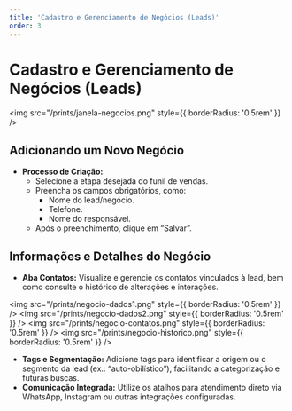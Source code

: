 ```yaml
---
title: 'Cadastro e Gerenciamento de Negócios (Leads)'
order: 3
---
```


# Cadastro e Gerenciamento de Negócios (Leads)

<img src="/prints/janela-negocios.png" style={{ borderRadius: '0.5rem' }} />

## Adicionando um Novo Negócio

- **Processo de Criação:**
  - Selecione a etapa desejada do funil de vendas.
  - Preencha os campos obrigatórios, como:
    - Nome do lead/negócio.
    - Telefone.
    - Nome do responsável.
  - Após o preenchimento, clique em “Salvar”.

## Informações e Detalhes do Negócio

- **Aba Contatos:** Visualize e gerencie os contatos vinculados à lead, bem como consulte o histórico de alterações e interações.

<img src="/prints/negocio-dados1.png" style={{ borderRadius: '0.5rem' }} />
<img src="/prints/negocio-dados2.png" style={{ borderRadius: '0.5rem' }} />
<img src="/prints/negocio-contatos.png" style={{ borderRadius: '0.5rem' }} />
<img src="/prints/negocio-historico.png" style={{ borderRadius: '0.5rem' }} />

- **Tags e Segmentação:** Adicione tags para identificar a origem ou o segmento da lead (ex.: “auto-obilístico”), facilitando a categorização e futuras buscas.
- **Comunicação Integrada:** Utilize os atalhos para atendimento direto via WhatsApp, Instagram ou outras integrações configuradas.
